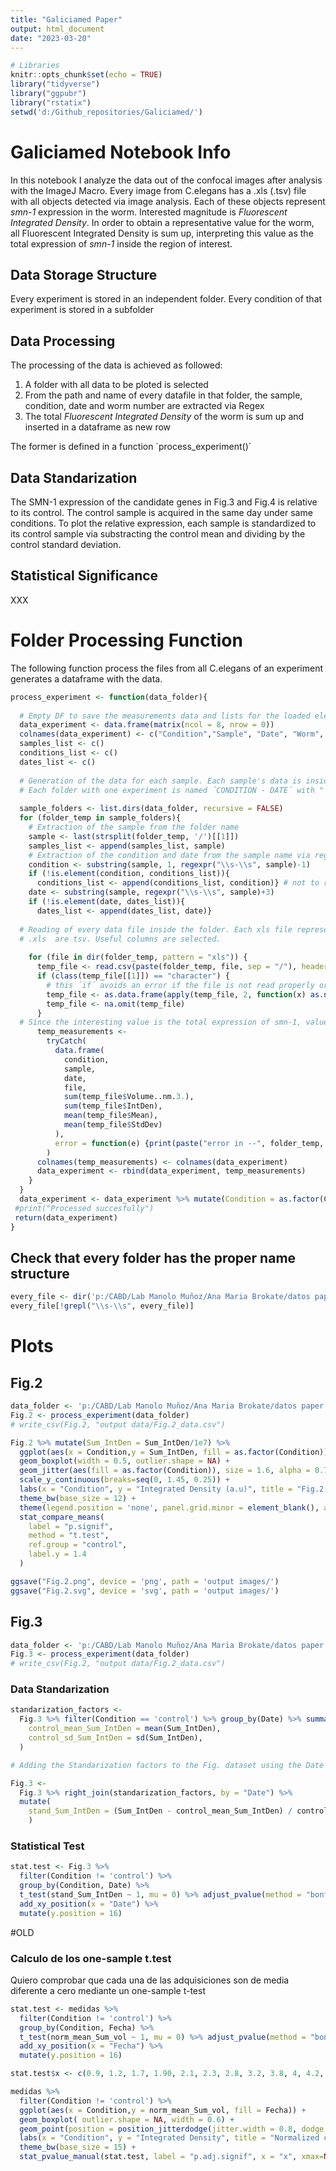 ```yaml
---
title: "Galiciamed Paper"
output: html_document
date: "2023-03-20"
---
```

```r
# Libraries
knitr::opts_chunk$set(echo = TRUE)
library("tidyverse")
library("ggpubr")
library("rstatix")
setwd('d:/Github_repositories/Galiciamed/')
```



# Galiciamed Notebook Info

In this notebook I analyze the data out of the confocal images after analysis with the ImageJ Macro. Every image from C.elegans has a .xls (.tsv) file with all objects detected via image analysis. Each of these objects represent *smn-1* expression in the worm. Interested magnitude is *Fluorescent Integrated Density*. In order to obtain a representative value for the worm, all Fluorescent Integrated Density is sum up, interpreting this value as the total expression of *smn-1* inside the region of interest.

## Data Storage Structure

Every experiment is stored in an independent folder. Every condition of that experiment is stored in a subfolder

## Data Processing

The processing of the data is achieved as followed:

1. A folder with all data to be ploted is selected
2. From the path and name of every datafile in that folder, the sample, condition, date and worm number are extracted via Regex
3. The total *Fluorescent Integrated Density* of the worm is sum up and inserted in a dataframe as new row

The former is defined in a function ´process_experiment()´

## Data Standarization

The SMN-1 expression of the candidate genes in Fig.3 and Fig.4 is relative to its control. The control sample is acquired in the same day under same conditions. To plot the relative expression, each sample is standardized to its control sample via substracting the control mean and dividing by the control standard deviation.

## Statistical Significance

XXX

# Folder Processing Function  

The following function process the files from all C.elegans of an experiment generates a dataframe with the data.

```r

process_experiment <- function(data_folder){
  
  # Empty DF to save the measurements data and lists for the loaded elements
  data_experiment <- data.frame(matrix(ncol = 8, nrow = 0))
  colnames(data_experiment) <- c("Condition","Sample", "Date", "Worm", "Sum_vol","Sum_IntDen", "Media_Mean", "Media_StdDev")
  samples_list <- c()
  conditions_list <- c()
  dates_list <- c()
  
  # Generation of the data for each sample. Each sample's data is inside a folder, then each folder inside the data folder is processed
  # Each folder with one experiment is named ´CONDITION - DATE´ with " - " as separator
  
  sample_folders <- list.dirs(data_folder, recursive = FALSE)
  for (folder_temp in sample_folders){
    # Extraction of the sample from the folder name
    sample <- last(strsplit(folder_temp, '/')[[1]])
    samples_list <- append(samples_list, sample)
    # Extraction of the condition and date from the sample name via regex
    condition <- substring(sample, 1, regexpr("\\s-\\s", sample)-1)
    if (!is.element(condition, conditions_list)){
      conditions_list <- append(conditions_list, condition)} # not to repeat the condition in the list
    date <- substring(sample, regexpr("\\s-\\s", sample)+3)
    if (!is.element(date, dates_list)){
      dates_list <- append(dates_list, date)}
    
  # Reading of every data file inside the folder. Each xls file represents the measurements in one c.elegans sample image
  # .xls  are tsv. Useful columns are selected.
    
    for (file in dir(folder_temp, pattern = "xls")) {
      temp_file <- read.csv(paste(folder_temp, file, sep = "/"), header = TRUE, sep = "\t", dec = ".", fill = TRUE)[,c(1,2,3,6,7,8)]
      if (class(temp_file[[1]]) == "character") {
        # this ´if´ avoids an error if the file is not read properly or was modified in excel, since the firs column should be a numeric index
        temp_file <- as.data.frame(apply(temp_file, 2, function(x) as.numeric(x)))
        temp_file <- na.omit(temp_file)
      }
  # Since the interesting value is the total expression of smn-1, values of each file are aggregated with the sum of the integrated density. This way, each c.elegant becomes an observation into our dataset
      temp_measurements <-
        tryCatch(
          data.frame(
            condition,
            sample,
            date,
            file,
            sum(temp_file$Volume..nm.3.),
            sum(temp_file$IntDen),
            mean(temp_file$Mean),
            mean(temp_file$StdDev)
          ),
          error = function(e) {print(paste("error in --", folder_temp, "--", file))}
        )
      colnames(temp_measurements) <- colnames(data_experiment)
      data_experiment <- rbind(data_experiment, temp_measurements)
    }
  }
  data_experiment <- data_experiment %>% mutate(Condition = as.factor(Condition), Date = as.factor(Date)) %>% mutate(Condition = relevel(Condition, ref = 'control')) # Having the date & condition as factor
 #print("Processed succesfully")
 return(data_experiment)
}

```

## Check that every folder has the proper name structure
```r
every_file <- dir('p:/CABD/Lab Manolo Muñoz/Ana Maria Brokate/datos paper Galiciamed/', recursive = TRUE, include.dirs = FALSE)
every_file[!grepl("\\s-\\s", every_file)]
```


# Plots

## Fig.2

```r
data_folder <- 'p:/CABD/Lab Manolo Muñoz/Ana Maria Brokate/datos paper Galiciamed/figura-2-smn-principal/'
Fig.2 <- process_experiment(data_folder)
# write_csv(Fig.2, "output data/Fig.2_data.csv")
```


```r

Fig.2 %>% mutate(Sum_IntDen = Sum_IntDen/1e7) %>% 
  ggplot(aes(x = Condition,y = Sum_IntDen, fill = as.factor(Condition))) + 
  geom_boxplot(width = 0.5, outlier.shape = NA) +
  geom_jitter(aes(fill = as.factor(Condition)), size = 1.6, alpha = 0.7, width = 0.15) +
  scale_y_continuous(breaks=seq(0, 1.45, 0.25)) +
  labs(x = "Condition", y = "Integrated Density (a.u)", title = "Fig.2 - Total Integrated density per C.elegans") +
  theme_bw(base_size = 12) +
  theme(legend.position = 'none', panel.grid.minor = element_blank(), axis.text.x = element_text(size = 11, face = "italic")) +
  stat_compare_means(
    label = "p.signif",
    method = "t.test",
    ref.group = "control",
    label.y = 1.4
  )

ggsave("Fig.2.png", device = 'png', path = 'output images/')
ggsave("Fig.2.svg", device = 'svg', path = 'output images/')
```




## Fig.3

```r
data_folder <- 'p:/CABD/Lab Manolo Muñoz/Ana Maria Brokate/datos paper Galiciamed/figure-3-11genes-principal/'
Fig.3 <- process_experiment(data_folder)
# write_csv(Fig.2, "output data/Fig.2_data.csv")
```

### Data Standarization

```r

standarization_factors <-
  Fig.3 %>% filter(Condition == 'control') %>% group_by(Date) %>% summarise(
    control_mean_Sum_IntDen = mean(Sum_IntDen),
    control_sd_Sum_IntDen = sd(Sum_IntDen),
  )

# Adding the Standarization factors to the Fig. dataset using the Date as reference. Afterwards, calculating the Standarized values

Fig.3 <-
  Fig.3 %>% right_join(standarization_factors, by = "Date") %>%
  mutate(
    stand_Sum_IntDen = (Sum_IntDen - control_mean_Sum_IntDen) / control_sd_Sum_IntDen
    )

```
### Statistical Test



```r

stat.test <- Fig.3 %>%
  filter(Condition != 'control') %>%
  group_by(Condition, Date) %>%
  t_test(stand_Sum_IntDen ~ 1, mu = 0) %>% adjust_pvalue(method = "bonferroni") %>% add_significance("p.adj") %>%
  add_xy_position(x = "Date") %>%
  mutate(y.position = 16) 

```


#OLD


### Calculo de los one-sample t.test
Quiero comprobar que cada una de las adquisiciones son de media diferente a cero mediante un one-sample t-test
```r

stat.test <- medidas %>%
  filter(Condition != 'control') %>%
  group_by(Condition, Fecha) %>%
  t_test(norm_mean_Sum_vol ~ 1, mu = 0) %>% adjust_pvalue(method = "bonferroni") %>% add_significance("p.adj") %>%
  add_xy_position(x = "Fecha") %>%
  mutate(y.position = 16) 

```

```r
stat.test$x <- c(0.9, 1.2, 1.7, 1.90, 2.1, 2.3, 2.8, 3.2, 3.8, 4, 4.2, 4.8, 5.2, 5.8, 6, 6.2, 6.8, 7, 7.2, 7.7, 7.9, 8.1, 8.3, 8.8, 9, 9.2, 9.8, 10, 10.2, 10.8, 11.2)

medidas %>%
  filter(Condition != 'control') %>%
  ggplot(aes(x = Condition,y = norm_mean_Sum_vol, fill = Fecha)) +
  geom_boxplot( outlier.shape = NA, width = 0.6) +
  geom_point(position = position_jitterdodge(jitter.width = 0.8, dodge.width = 0.6), size =1, alpha=0.6) +
  labs(x = "Condition", y = "Integrated Density", title = "Normalized change in expression with respect own control") +
  theme_bw(base_size = 15) +
  stat_pvalue_manual(stat.test, label = "p.adj.signif", x = "x", xmax=NULL)

```




